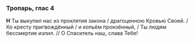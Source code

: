 ### Тропарь, глас 4

**Н** Ты выкупил нас из проклятия закона / драгоценною Кровью Своей. / Ко кресту пригвождённый / и копьём пронзённый, / Ты людям бессмертие излил. // О Спаситель наш, слава Тебе!
